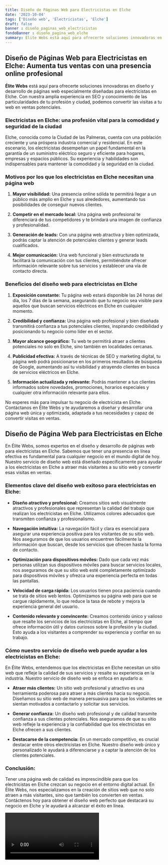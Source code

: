 ```yaml
---
title: Diseño de Páginas Web para Electricistas en Elche
date: '2023-10-04'
tags: ['Diseño web', 'Electricistas', 'Elche']
draft: false
banner : diseño_paginas_web_electricistas
fondoBanner : diseño_pagina_web_elche
summary: Élite Webs está aquí para ofrecerte soluciones innovadoras en diseño y desarrollo de páginas web especialmente diseñadas para electricistas en Elche. Con nuestra amplia experiencia en SEO y conocimiento de las particularidades de tu profesión y ciudad, podemos convertir las visitas a tu web en ventas potenciales. 
---
```


## Diseño de Páginas Web para Electricistas en Elche: Aumenta tus ventas con una presencia online profesional

**Élite Webs** está aquí para ofrecerte soluciones innovadoras en diseño y desarrollo de páginas web especialmente diseñadas para electricistas en Elche. Con nuestra amplia experiencia en SEO y conocimiento de las particularidades de tu profesión y ciudad, podemos convertir las visitas a tu web en ventas potenciales. 

### Electricistas en Elche: una profesión vital para la comodidad y seguridad de la ciudad

Elche, conocida como la Ciudad de las Palmeras, cuenta con una población creciente y una próspera industria comercial y residencial. En este escenario, los electricistas desempeñan un papel fundamental en la garantía de un suministro eléctrico seguro y eficiente para hogares, empresas y espacios públicos. Su experiencia y habilidades son indispensables para mantener la comodidad y la seguridad en la ciudad.

### Motivos por los que los electricistas en Elche necesitan una página web

1. **Mayor visibilidad:** Una presencia online sólida te permitirá llegar a un público más amplio en Elche y sus alrededores, aumentando tus posibilidades de conseguir nuevos clientes.

2. **Competir en el mercado local:** Una página web profesional te diferenciará de tus competidores y te brindará una imagen de confianza y profesionalidad.

3. **Generación de leads:** Con una página web atractiva y bien optimizada, podrás captar la atención de potenciales clientes y generar leads cualificados.

4. **Mejor comunicación:** Una web funcional y bien estructurada te facilitará la comunicación con tus clientes, permitiéndote ofrecer información relevante sobre tus servicios y establecer una vía de contacto directa.

### Beneficios del diseño web para electricistas en Elche

1. **Exposición constante:** Tu página web estará disponible las 24 horas del día, los 7 días de la semana, asegurando que tu negocio sea visible para aquellos que buscan servicios eléctricos en Elche en cualquier momento.

2. **Credibilidad y confianza:** Una página web profesional y bien diseñada transmitirá confianza a tus potenciales clientes, inspirando credibilidad y posicionando tu negocio como líder en el sector.

3. **Mayor alcance geográfico:** Tu web te permitirá atraer a clientes potenciales no solo en Elche, sino también en localidades cercanas.

4. **Publicidad efectiva:** A través de técnicas de SEO y marketing digital, tu página web podrá posicionarse en los primeros resultados de búsqueda de Google, aumentando así tu visibilidad y atrayendo clientes en busca de servicios eléctricos en Elche.

5. **Información actualizada y relevante:** Podrás mantener a tus clientes informados sobre novedades, promociones, horarios especiales y cualquier otra información relevante para ellos.

No esperes más para impulsar tu negocio de electricista en Elche. Contáctanos en Élite Webs y te ayudaremos a diseñar y desarrollar una página web única y optimizada, adaptada a tus necesidades y capaz de convertir visitas en ventas.

<GifSeo />

<Cta />

## Diseño de Página Web para Electricistas en Elche

En Élite Webs, somos expertos en el diseño y desarrollo de páginas web para electricistas en Elche. Sabemos que tener una presencia en línea efectiva es fundamental para cualquier negocio en el mundo digital de hoy. Nuestro servicio de diseño web está diseñado específicamente para ayudar a los electricistas en Elche a atraer más visitantes a su sitio web y convertir esas visitas en ventas.

### Elementos clave del diseño web exitoso para electricistas en Elche:

- **Diseño atractivo y profesional:** Creamos sitios web visualmente atractivos y profesionales que representan la calidad del trabajo que realizan los electricistas en Elche. Utilizamos colores adecuados que transmiten confianza y profesionalismo.

- **Navegación intuitiva:** La navegación fácil y clara es esencial para asegurar una experiencia positiva para los visitantes de su sitio web. Nos aseguramos de que los usuarios encuentren fácilmente la información que buscan, desde los servicios que ofrecen hasta la forma de contacto.

- **Optimización para dispositivos móviles:** Dado que cada vez más personas utilizan sus dispositivos móviles para buscar servicios locales, nos aseguramos de que su sitio web esté completamente optimizado para dispositivos móviles y ofrezca una experiencia perfecta en todas las pantallas.

- **Velocidad de carga rápida:** Los usuarios tienen poca paciencia cuando se trata de sitios web lentos. Optimizamos su página web para que se cargue rápidamente, lo que reduce la tasa de rebote y mejora la experiencia general del usuario.

- **Contenido relevante y convincente:** Creamos contenido único y valioso que resalte los servicios de los electricistas en Elche, al tiempo que ofrece información útil y datos curiosos sobre la profesión y la ciudad. Esto ayuda a los visitantes a comprender su experiencia y confiar en su trabajo.

### Cómo nuestro servicio de diseño web puede ayudar a los electricistas en Elche:

En Élite Webs, entendemos que los electricistas en Elche necesitan un sitio web que refleje la calidad de sus servicios y resalte su experiencia en la industria. Nuestro servicio de diseño web se enfoca en ayudarlo a:

- **Atraer más clientes:** Un sitio web profesional y atractivo es una herramienta poderosa para atraer a más clientes hacia su negocio. Diseñamos su sitio web de manera persuasiva para que los visitantes se sientan motivados a contactarlo y solicitar sus servicios.

- **Generar confianza:** Un diseño web profesional y de calidad transmite confianza a sus clientes potenciales. Nos aseguramos de que su sitio web refleje la experiencia y la confiabilidad que los electricistas en Elche ofrecen a sus clientes.

- **Destacarse de la competencia:** En un mercado competitivo, es crucial destacar entre otros electricistas en Elche. Nuestro diseño web único y personalizado le ayudará a diferenciarse y a captar la atención de los clientes potenciales.

### Conclusión:

Tener una página web de calidad es imprescindible para que los electricistas en Elche crezcan su negocio en el entorno digital actual. En Élite Webs, nos especializamos en la creación de sitios web que no solo atraen a más visitantes, sino que también los convierten en ventas. Contáctenos hoy para obtener el diseño web perfecto que destacará su negocio en Elche y le ayudará a alcanzar el éxito en línea.

<Video />

<CtaBot job='Electricistas' city='Elche'/>

<Gmaps query='Elche+españa+maps' />